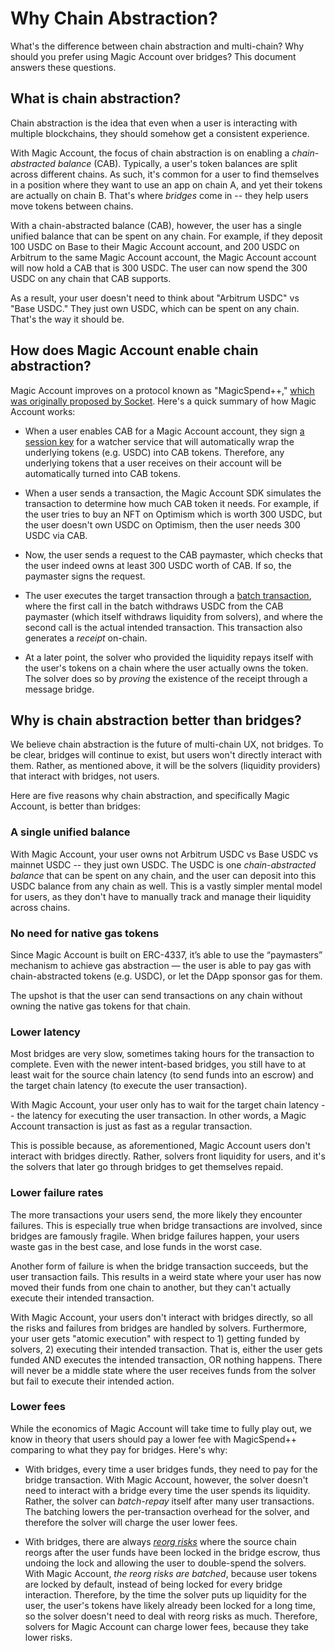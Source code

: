 # Why Chain Abstraction?

What's the difference between chain abstraction and multi-chain?  Why should you prefer using Magic Account over bridges?  This document answers these questions.

## What is chain abstraction?

Chain abstraction is the idea that even when a user is interacting with multiple blockchains, they should somehow get a consistent experience.

With Magic Account, the focus of chain abstraction is on enabling a *chain-abstracted balance* (CAB).  Typically, a user's token balances are split across different chains.  As such, it's common for a user to find themselves in a position where they want to use an app on chain A, and yet their tokens are actually on chain B.  That's where *bridges* come in -- they help users move tokens between chains. 

With a chain-abstracted balance (CAB), however, the user has a single unified balance that can be spent on any chain.  For example, if they deposit 100 USDC on Base to their Magic Account account, and 200 USDC on Arbitrum to the same Magic Account account, the Magic Account account will now hold a CAB that is 300 USDC.  The user can now spend the 300 USDC on any chain that CAB supports.

As a result, your user doesn't need to think about "Arbitrum USDC" vs "Base USDC."  They just own USDC, which can be spent on any chain.  That's the way it should be.

## How does Magic Account enable chain abstraction?

Magic Account improves on a protocol known as "MagicSpend++," [which was originally proposed by Socket](https://ethresear.ch/t/magicspend-spend-now-debit-later/19678).  Here's a quick summary of how Magic Account works:

- When a user enables CAB for a Magic Account account, they sign [a session key](/magic-account/usage/automating-transactions) for a watcher service that will automatically wrap the underlying tokens (e.g. USDC) into CAB tokens.  Therefore, any underlying tokens that a user receives on their account will be automatically turned into CAB tokens.

- When a user sends a transaction, the Magic Account SDK simulates the transaction to determine how much CAB token it needs.  For example, if the user tries to buy an NFT on Optimism which is worth 300 USDC, but the user doesn't own USDC on Optimism, then the user needs 300 USDC via CAB.

- Now, the user sends a request to the CAB paymaster, which checks that the user indeed owns at least 300 USDC worth of CAB.  If so, the paymaster signs the request.

- The user executes the target transaction through a [batch transaction](/magic-account/usage/batching-transactions), where the first call in the batch withdraws USDC from the CAB paymaster (which itself withdraws liquidity from solvers), and where the second call is the actual intended transaction.  This transaction also generates a *receipt* on-chain.

- At a later point, the solver who provided the liquidity repays itself with the user's tokens on a chain where the user actually owns the token.  The solver does so by *proving* the existence of the receipt through a message bridge.


## Why is chain abstraction better than bridges?

We believe chain abstraction is the future of multi-chain UX, not bridges.  To be clear, bridges will continue to exist, but users won't directly interact with them.  Rather, as mentioned above, it will be the solvers (liquidity providers) that interact with bridges, not users.

Here are five reasons why chain abstraction, and specifically Magic Account, is better than bridges:

### A single unified balance

With Magic Account, your user owns not Arbitrum USDC vs Base USDC vs mainnet USDC -- they just own USDC.  The USDC is one *chain-abstracted balance* that can be spent on any chain, and the user can deposit into this USDC balance from any chain as well.  This is a vastly simpler mental model for users, as they don't have to manually track and manage their liquidity across chains.

### No need for native gas tokens

Since Magic Account is built on ERC-4337, it’s able to use the “paymasters” mechanism to achieve gas abstraction — the user is able to pay gas with chain-abstracted tokens (e.g. USDC), or let the DApp sponsor gas for them.

The upshot is that the user can send transactions on any chain without owning the native gas tokens for that chain.

### Lower latency

Most bridges are very slow, sometimes taking hours for the transaction to complete.  Even with the newer intent-based bridges, you still have to at least wait for the source chain latency (to send funds into an escrow) and the target chain latency (to execute the user transaction).

With Magic Account, your user only has to wait for the target chain latency -- the latency for executing the user transaction.  In other words, a Magic Account transaction is just as fast as a regular transaction.

This is possible because, as aforementioned, Magic Account users don't interact with bridges directly.  Rather, solvers front liquidity for users, and it's the solvers that later go through bridges to get themselves repaid.

### Lower failure rates

The more transactions your users send, the more likely they encounter failures.  This is especially true when bridge transactions are involved, since bridges are famously fragile.  When bridge failures happen, your users waste gas in the best case, and lose funds in the worst case.

Another form of failure is when the bridge transaction succeeds, but the user transaction fails.  This results in a weird state where your user has now moved their funds from one chain to another, but they can't actually execute their intended transaction.

With Magic Account, your users don't interact with bridges directly, so all the risks and failures from bridges are handled by solvers.  Furthermore, your user gets "atomic execution" with respect to 1) getting funded by solvers, 2) executing their intended transaction.  That is, either the user gets funded AND executes the intended transaction, OR nothing happens.  There will never be a middle state where the user receives funds from the solver but fail to execute their intended action.

### Lower fees

While the economics of Magic Account will take time to fully play out, we know in theory that users should pay a lower fee with MagicSpend++ comparing to what they pay for bridges.  Here's why:

- With bridges, every time a user bridges funds, they need to pay for the bridge transaction.  With Magic Account, however, the solver doesn't need to interact with a bridge every time the user spends its liquidity.  Rather, the solver can *batch-repay* itself after many user transactions.  The batching lowers the per-transaction overhead for the solver, and therefore the solver will charge the user lower fees.

- With bridges, there are always [*reorg risks*](https://www.alchemy.com/overviews/what-is-a-reorg) where the source chain reorgs after the user funds have been locked in the bridge escrow, thus undoing the lock and allowing the user to double-spend the solvers.  With Magic Account, *the reorg risks are batched*, because user tokens are locked by default, instead of being locked for every bridge interaction.  Therefore, by the time the solver puts up liquidity for the user, the user's tokens have likely already been locked for a long time, so the solver doesn't need to deal with reorg risks as much.  Therefore, solvers for Magic Account can charge lower fees, because they take lower risks.
